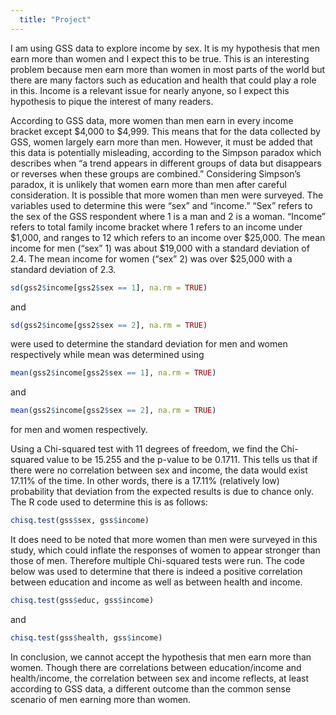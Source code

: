 ```yaml
---
  title: "Project"
---
```

  
  I am using GSS data to explore income by sex. It is my hypothesis that men earn more than women and I expect this to be true. This is an interesting problem because men earn more than women in most parts of the world but there are many factors such as education and health that could play a role in this. Income is a relevant issue for nearly anyone, so I expect this hypothesis to pique the interest of many readers. 
  
  According to GSS data, more women than men earn in every income bracket except $4,000 to $4,999. This means that for the data collected by GSS, women largely earn more than men. However, it must be added that this data is potentially misleading, according to the Simpson paradox which describes when "a trend appears in different groups of data but disappears or reverses when these groups are combined." Considering Simpson's paradox, it is unlikely that women earn more than men after careful consideration. It is possible that more women than men were surveyed. The variables used to determine this were "sex" and "income." "Sex" refers to the sex of the GSS respondent where 1 is a man and 2 is a woman.  "Income" refers to total family income bracket where 1 refers to an income under $1,000, and ranges to 12 which refers to an income over $25,000. 
    The mean income for men ("sex" 1) was about $19,000 with a standard deviation of 2.4. The mean income for women ("sex" 2) was over $25,000 with a standard deviation of 2.3. 
    
```r
sd(gss2$income[gss2$sex == 1], na.rm = TRUE) 
```
and
```r
sd(gss2$income[gss2$sex == 2], na.rm = TRUE)
```
were used to determine the standard deviation for men and women respectively while mean was determined using 
```r
mean(gss2$income[gss2$sex == 1], na.rm = TRUE)
```
and
```r
mean(gss2$income[gss2$sex == 2], na.rm = TRUE)
```
for men and women respectively.

  Using a Chi-squared test with 11 degrees of freedom, we find the Chi-squared value to be 15.255 and the p-value to be 0.1711. This tells us that if there were no correlation between sex and income, the data would exist 17.11% of the time. In other words, there is a 17.11% (relatively low) probability that deviation from the expected results is due to chance only. The R code used to determine this is as follows: 
  
  ```r
chisq.test(gss$sex, gss$income)
```

  It does need to be noted that more women than men were surveyed in this study, which could inflate the responses of women to appear stronger than those of men. Therefore multiple Chi-squared tests were run. The code below was used to determine that there is indeed a positive correlation between education and income as well as between health and income.
  
  
```r
chisq.test(gss$educ, gss$income)
```
and
```r
chisq.test(gss$health, gss$income)
```

In conclusion, we cannot accept the hypothesis that men earn more than women. Though there are correlations between education/income and health/income, the correlation between sex and income reflects, at least according to GSS data, a different outcome than the common sense scenario of men earning more than women.